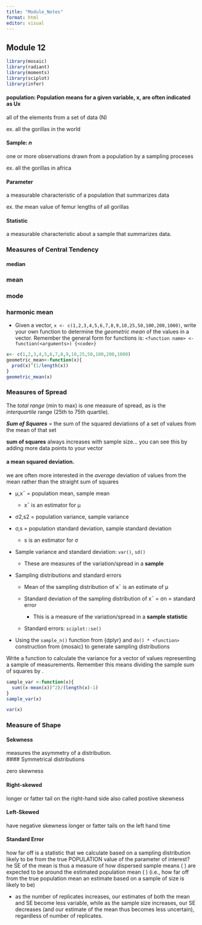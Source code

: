 ```yaml
---
title: "Module_Notes"
format: html
editor: visual
---
```


## Module 12

```r
library(mosaic)
library(radiant)
library(moments)
library(sciplot)
library(infer)

```

#### population: Population means for a given variable, **x**, are often indicated as Ux

all of the elements from a set of data (N)

ex. all the gorillas in the world

#### Sample: ***n***

one or more observations drawn from a population by a sampling proceses

ex. all the gorillas in africa

#### Parameter

a measurable characteristic of a population that summarizes data

ex. the mean value of femur lengths of all gorillas

#### Statistic

a measurable characteristic about a sample that summarizes data.

### Measures of Central Tendency

#### median

### mean

### mode

### harmonic mean

-   Given a vector, `x <- c(1,2,3,4,5,6,7,8,9,10,25,50,100,200,1000)`, write your own function to determine the *geometric mean* of the values in a vector. Remember the general form for functions is: `<function name> <- function(<arguments>) {<code>}`

```r
x<- c(1,2,3,4,5,6,7,8,9,10,25,50,100,200,1000)
geometric_mean<-function(x){
  prod(x)^(1/length(x))
}
geometric_mean(x)
```

### Measures of Spread

The *total range* (min to max) is one measure of spread, as is the *interquartile* range (25th to 75th quartile).

***Sum of Squares*** = the sum of the squared deviations of a set of values from the mean of that set

**sum of squares** always increases with sample size… you can see this by adding more data points to your vector

#### a **mean squared deviation**.

we are often more interested in the *average* deviation of values from the mean rather than the straight sum of squares

-   μ,x¯ = population mean, sample mean

    -   x¯ is an estimator for μ

-   σ2,s2 = population variance, sample variance

-   σ,s = population standard deviation, sample standard deviation

    -   s is an estimator for σ

-   Sample variance and standard deviation: `var()`, `sd()`

    -   These are measures of the variation/spread in a **sample**

-   Sampling distributions and standard errors

    -   Mean of the sampling distribution of x¯ is an estimate of μ

    -   Standard deviation of the sampling distribution of x¯ = σn = standard error

        -   This is a measure of the variation/spread in a **sample statistic**

    -   Standard errors: `sciplot::se()`

-   Using the `sample_n()` function from {dplyr} and `do() * <function>` construction from {mosaic} to generate sampling distributions

Write a function to calculate the variance for a vector of values representing a sample of measurements. Remember this means dividing the sample sum of squares by .

```r
sample_var <-function(x){
  sum((x-mean(x))^2)/(length(x)-1)
}
sample_var(x)
```

```r
var(x)
```

### Measure of Shape

#### Sekwness

measures the asymmetry of a distribution.\
\#### Symmetrical distributions

zero skewness

#### Right-skewed

longer or fatter tail on the right-hand side also called postiive skewness

#### Left-Skewed

have negative skewness longer or fatter tails on the left hand time

#### Standard Error

how far off is a statistic that we calculate based on a sampling distribution likely to be from the true POPULATION value of the parameter of interest? he SE of the mean is thus a measure of how dispersed sample means ( ) are expected to be around the estimated population mean ( ) (i.e., how far off from the true population mean an estimate based on a sample of size is likely to be)

-   as the number of replicates increases, our estimates of both the mean and SE become less variable, while as the sample size increases, our SE decreases (and our estimate of the mean thus becomes less uncertain), regardless of number of replicates.
